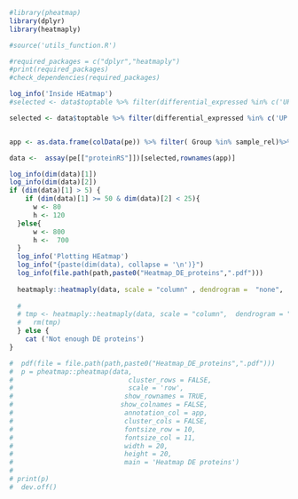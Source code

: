 

```{r echo=FALSE, message=FALSE,}
#library(pheatmap)
library(dplyr)
library(heatmaply)

#source('utils_function.R')

#required_packages = c("dplyr","heatmaply")
#print(required_packages)
#check_dependencies(required_packages)

log_info('Inside HEatmap')
#selected <- data$toptable %>% filter(differential_expressed %in% c('UP','DOWN'))%>% rownames_to_column(var = "rowname") %>% pull(rowname) 

selected <- data$toptable %>% filter(differential_expressed %in% c('UP','DOWN'))  %>% pull(Uniprot_id)


app <- as.data.frame(colData(pe)) %>% filter( Group %in% sample_rel)%>% arrange(Group) %>% dplyr::select(- SampleName)  

data <-  assay(pe[["proteinRS"]])[selected,rownames(app)]

log_info(dim(data)[1])
log_info(dim(data)[2])
if (dim(data)[1] > 5) {
    if (dim(data)[1] >= 50 & dim(data)[2] < 25){
      w <- 80
      h <- 120
  }else{
      w <- 800
      h <-  700
  }
  log_info('Plotting HEatmap')
  log_info("{paste(dim(data), collapse = '\n')}")
  log_info(file.path(path,paste0("Heatmap_DE_proteins",".pdf")))
  
  heatmaply::heatmaply(data, scale = "column" , dendrogram =  "none",  cexRow = 1,file =  file.path(path,paste0("Heatmap_DE_proteins",".pdf")) )
    
  #   
  # tmp <- heatmaply::heatmaply(data, scale = "column",  dendrogram = "none",cexRow = 1, file =  file.path(path,paste0("Heatmap_DE_proteins",".pdf")))
  #   rm(tmp)
  } else {
    cat ('Not enough DE proteins')
}  

#  pdf(file = file.path(path,paste0("Heatmap_DE_proteins",".pdf")))
#  p = pheatmap::pheatmap(data,
#                             cluster_rows = FALSE,
#                             scale = 'row',
#                            show_rownames = TRUE,
#                           show_colnames = FALSE,
#                            annotation_col = app,
#                            cluster_cols = FALSE,
#                            fontsize_row = 10,
#                            fontsize_col = 11,
#                            width = 20,
#                            height = 20,
#                            main = 'Heatmap DE proteins')
#   
# print(p)
#  dev.off()


```